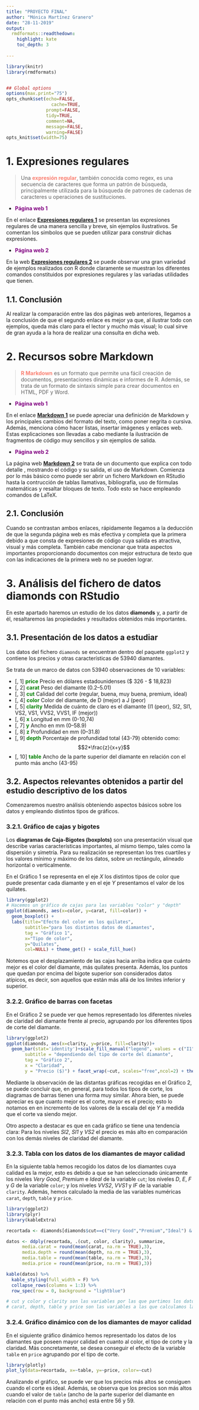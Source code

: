 ---
title: "PROYECTO FINAL"
author: "Mónica Martínez Granero"
date: "28-11-2019"
output:
  rmdformats::readthedown:
    highlight: kate
    toc_depth: 3
  
---


```{r knitr_init, echo=FALSE, cache=FALSE, warning=FALSE, message=FALSE}
library(knitr)
library(rmdformats)


## Global options
options(max.print="75")
opts_chunk$set(echo=FALSE,
	             cache=TRUE,
               prompt=FALSE,
               tidy=TRUE,
               comment=NA,
               message=FALSE,
               warning=FALSE)
opts_knit$set(width=75)
```

# 1. Expresiones regulares 

> Una <span style="color:salmon">**expresión regular**</span>, también conocida como regex, es una secuencia de caracteres que forma un patrón de búsqueda, principalmente utilizada para la búsqueda de patrones de cadenas de caracteres u operaciones de sustituciones.


* **<span style="color:purple">**Página web 1**</span>** 

En el enlace [**Expresiones regulares 1**](https://riptutorial.com/es/r/topic/5748/expresiones-regulares--expresiones-regulares-) se presentan las expresiones regulares de una manera sencilla y breve, sin ejemplos ilustrativos. Se comentan los símbolos que se pueden utilizar para construir dichas expresiones.




*  **<span style="color:purple">**Página web 2**</span>**

En la web [**Expresiones regulares 2**](http://www.diegocalvo.es/expresiones-regulares-en-r/) se puede observar una gran variedad de ejemplos realizados con R donde claramente se muestran los diferentes comandos constituidos por expresiones regulares y las variadas utilidades que tienen.



## 1.1. Conclusión

Al realizar la comparación entre las dos páginas web anteriores, llegamos a la conclusión de que el segundo enlace es mejor ya que, al ilustrar todo con ejemplos, queda más claro para el lector y mucho más visual; lo cual sirve de gran ayuda a la hora de realizar una consulta en dicha web.



# 2. Recursos sobre Markdown 

> <span style="color:salmon">**R Markdown**</span> es un formato que permite una fácil creación de documentos, presentaciones dinámicas e informes de R. Además, se trata de un formato de sintaxis simple para crear documentos en HTML, PDF y Word.


* **<span style="color:purple">**Página web 1**</span>** 

En el enlace [**Markdown 1**](https://guides.github.com/features/mastering-markdown/) se puede apreciar una definición de Markdown y los principales cambios del formato del texto, como poner negrita o cursiva. Además, menciona cómo hacer listas, insertar imágenes y enlaces web. Estas explicaciones son llevadas a cabo mediante la ilustración de fragmentos de código muy sencillos y sin ejemplos de salida.



* **<span style="color:purple">**Página web 2**</span>** 

La página web [**Markdown 2**](https://docplayer.es/82905508-Escribir-un-trabajo-fin-de-estudios-con-r-markdown.html ) se trata de un documento que explica con todo detalle , mostrando el código y su salida, el uso de Markdown. Comienza por lo más básico como puede ser abrir un fichero Markdown en RStudio hasta la contrucción de tablas llamativas, bibliografía, uso de fórmulas matemáticas y resaltar bloques de texto. Todo esto se hace empleando comandos de LaTeX.

## 2.1. Conclusión

Cuando se contrastan ambos enlaces, rápidamente llegamos a la deducción de que la segunda página web es más efectiva y completa que la primera debido a que consta de expresiones de código cuya salida es atractiva, visual y más completa. También cabe mencionar que trata aspectos importantes proporcionando documentos con mejor estructura de texto que con las indicaciones de la primera web no se pueden lograr.



# 3. Análisis del fichero de datos diamonds con RStudio 
En este apartado haremos un estudio de los datos **diamonds** y, a partir de él, resaltaremos las propiedades y resultados obtenidos más importantes.


## 3.1. Presentación de los datos a estudiar 
Los datos del fichero `diamonds` se encuentran dentro del paquete `ggplot2` y contiene los precios y otras características de 53940 diamantes.

Se trata de un marco de datos con 53940 observaciones de 10 variables:

* [, 1] <span style="color:green">**price**</span> Precio en dólares estadounidenses (\$ 326 - \$ 18,823)
* [, 2] <span style="color:green">**carat**</span> Peso del diamante (0.2--5.01) 
* [, 3] <span style="color:green">**cut**</span> Calidad del corte (regular, buena, muy buena, premium, ideal)
* [, 4] <span style="color:green">**color**</span> Color del diamante, de D (mejor) a J (peor) 
* [, 5] <span style="color:green">**clarity**</span> Medida de cuánto de claro es el diamante (I1 (peor), SI2, SI1, VS2, VS1, VVS2, VVS1, IF (mejor))
* [, 6] <span style="color:green">**x**</span> Longitud en mm (0-10,74) 
* [, 7] <span style="color:green">**y**</span> Ancho en mm (0--58.9) 
* [, 8] <span style="color:green">**z**</span> Profundidad en mm (0--31.8) 
* [, 9] <span style="color:green">**depth**</span> Porcentaje de profundidad total (43-79) obtenido como:
$$2*\frac{z}{x+y}$$
* [, 10] <span style="color:green">**table**</span> Ancho de la parte superior del diamante en relación con el punto más ancho (43-95) 

## 3.2. Aspectos relevantes obtenidos a partir del estudio descriptivo de los datos 

Comenzaremos nuestro análisis obteniendo aspectos básicos sobre los datos y empleando distintos tipos de gráficos.

### 3.2.1. Gráfico de cajas y bigotes

Los **diagramas de Caja-Bigotes (boxplots)** son una presentación visual que describe varias características importantes, al mismo tiempo, tales como la dispersión y simetría.
Para su realización se representan los tres cuartiles y los valores mínimo y máximo de los datos, sobre un rectángulo, alineado horizontal o verticalmente.

En el Gráfico 1 se representa en el eje $X$ los distintos tipos de color que puede presentar cada diamante y en el eje $Y$ presentamos el valor de los quilates.

```{r}
library(ggplot2)
# Hacemos un gráfico de cajas para las variables "color" y "depth"
ggplot(diamonds, aes(x=color, y=carat, fill=color)) + 
  geom_boxplot() +
  labs(title="Efecto del color en los quilates", 
       subtitle="para los distintos datos de diamantes", 
       tag = "Gráfico 1",
       x="Tipo de color", 
       y="Quilates",
       col=NULL) + theme_get() + scale_fill_hue()
```

Notemos que el desplazamiento de las cajas hacia arriba indica que cuánto mejor es el color del diamante, más quilates presenta. Además, los puntos que quedan por encima del bigote superior son considerados datos atípicos, es decir, son aquellos que están más allá de los límites inferior y superior.



### 3.2.2. Gráfico de barras con facetas

En el Gráfico 2 se puede ver que hemos representado los diferentes niveles de claridad del diamante frente al precio, agrupando por los diferentes tipos de corte del diamante.

```{r}
library(ggplot2)
ggplot(diamonds, aes(x=clarity, y=price, fill=clarity))+
  geom_bar(stat='identity')+scale_fill_manual("legend", values = c("I1" = "yellow", "SI2" = "orange", "SI1" = "peru", "VS2"="pink", "VS1"="slateblue", "VVS2"="blue", "VVS1"="turquoise", "IF"="lightgreen"))+ labs(title = "Representación del efecto de la claridad en el precio",
       subtitle = "dependiendo del tipo de corte del diamante",
       tag = "Gráfico 2",
       x = "Claridad",
       y = "Precio ($)") + facet_wrap(~cut, scales="free",ncol=2) + theme(legend.background = element_rect(fill="lightcoral", size=0.5, linetype="solid", colour ="black"),legend.position = "left")

```


Mediante la observación de las distantas gráficas recogidas en el Gráfico 2, se puede concluir que, en general, para todos los tipos de corte, los diagramas de barras tienen una forma muy similar. Ahora bien, se puede apreciar es que cuanto mejor es el corte, mayor es el precio; esto lo notamos en en incremento de los valores de la escala del eje $Y$ a medida que el corte va siendo mejor.

Otro aspecto a destacar es que en cada gráfico se tiene una tendencia clara: Para los niveles *SI2*, *SI1* y *VS2* el precio es más alto en comparación con los demás niveles de claridad del diamante. 



### 3.2.3. Tabla con los datos de los diamantes de mayor calidad
En la siguiente tabla hemos recogido los datos de los diamantes cuya calidad es la mejor, esto es debido a que se han seleccionado únicamente los niveles *Very Good*, *Premium* e *Ideal* de la variable `cut`; los niveles *D*, *E*, *F* y *G* de la variable `color`; y los niveles *VVS2*, *VVS1* y *IF* de la variable `clarity`. Además, hemos calculado la media de las variables numéricas `carat`, `depth`, `table` y `price`.


```{r}
library(ggplot2)
library(plyr)
library(kableExtra)

recortada <- diamonds[diamonds$cut==c("Very Good","Premium","Ideal") & diamonds$clarity==c("VVS2", "VVS1", "IF") & diamonds$color==c("D", "E", "F", "G"),]

datos <- ddply(recortada, .(cut, color, clarity), summarize, 
      media.carat = round(mean(carat, na.rm = TRUE),3),
      media.depth = round(mean(depth, na.rm = TRUE),3),
      media.table = round(mean(table, na.rm = TRUE),3),
      media.price = round(mean(price, na.rm = TRUE),3))

kable(datos) %>%
  kable_styling(full_width = F) %>%
  collapse_rows(columns = 1:3) %>%
  row_spec(row = 0, background = "lightblue")

# cut y color y clarity son las variables por las que partimos los datos
# carat, depth, table y price son las variables a las que calculamos la media
```

### 3.2.4. Gráfico dinámico con de los diamantes de mayor calidad

En el siguiente gráfico dinámico hemos representado los datos de los diamantes que poseen mayor calidad en cuanto al color, el tipo de corte y la claridad. Más concretamente, se desea conseguir el efecto de la variable `table` en `price` agrupando por el tipo de corte. 

```{r}
library(plotly)
plot_ly(data=recortada, x=~table, y=~price, color=~cut)
```

Analizando el gráfico, se puede ver que los precios más altos se consiguen cuando el corte es ideal. Además, se observa que los precios son más altos cuando el valor de `table` (ancho de la parte superior del diamante en relación con el punto más ancho) está entre 56 y 59.